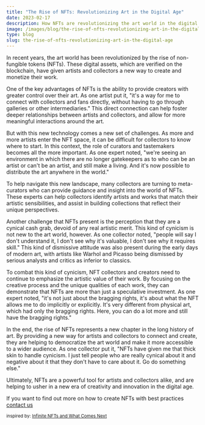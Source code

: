 ```yaml
---
title: "The Rise of NFTs: Revolutionizing Art in the Digital Age"
date: 2023-02-17
description: How NFTs are revolutionizing the art world in the digital age.
image: /images/blog/the-rise-of-nfts-revolutionizing-art-in-the-digital-age.jpg
type: blog
slug: the-rise-of-nfts-revolutionizing-art-in-the-digital-age
---
```


In recent years, the art world has been revolutionized by the rise of non-fungible tokens (NFTs). These digital assets, which are verified on the blockchain, have given artists and collectors a new way to create and monetize their work.

One of the key advantages of NFTs is the ability to provide creators with greater control over their art. As one artist put it, "it's a way for me to connect with collectors and fans directly, without having to go through galleries or other intermediaries." This direct connection can help foster deeper relationships between artists and collectors, and allow for more meaningful interactions around the art.

But with this new technology comes a new set of challenges. As more and more artists enter the NFT space, it can be difficult for collectors to know where to start. In this context, the role of curators and tastemakers becomes all the more important. As one expert noted, "we're seeing an environment in which there are no longer gatekeepers as to who can be an artist or can't be an artist, and still make a living. And it's now possible to distribute the art anywhere in the world."

To help navigate this new landscape, many collectors are turning to meta-curators who can provide guidance and insight into the world of NFTs. These experts can help collectors identify artists and works that match their artistic sensibilities, and assist in building collections that reflect their unique perspectives.

Another challenge that NFTs present is the perception that they are a cynical cash grab, devoid of any real artistic merit. This kind of cynicism is not new to the art world, however. As one collector noted, "people will say I don't understand it, I don't see why it's valuable, I don't see why it requires skill." This kind of dismissive attitude was also present during the early days of modern art, with artists like Warhol and Picasso being dismissed by serious analysts and critics as inferior to classics.

To combat this kind of cynicism, NFT collectors and creators need to continue to emphasize the artistic value of their work. By focusing on the creative process and the unique qualities of each work, they can demonstrate that NFTs are more than just a speculative investment. As one expert noted, "it's not just about the bragging rights, it's about what the NFT allows me to do implicitly or explicitly. It's very different from physical art, which had only the bragging rights. Here, you can do a lot more and still have the bragging rights."

In the end, the rise of NFTs represents a new chapter in the long history of art. By providing a new way for artists and collectors to connect and create, they are helping to democratize the art world and make it more accessible to a wider audience. As one collector put it, "NFTs have given me that thick skin to handle cynicism. I just tell people who are really cynical about it and negative about it that they don't have to care about it. Go do something else."

Ultimately, NFTs are a powerful tool for artists and collectors alike, and are helping to usher in a new era of creativity and innovation in the digital age.

If you want to find out more on how to create NFTs with best practices
[contact us](/contact)

<small>inspired by: [Infinite NFTs and What Comes Next](https://www.youtube.com/watch?v=4Rb4LkLEse8)</small>


